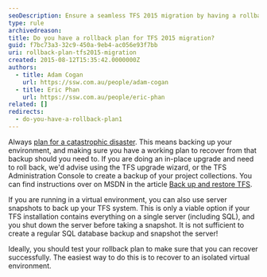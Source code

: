 ```yaml
---
seoDescription: Ensure a seamless TFS 2015 migration by having a rollback plan in place to recover from catastrophic disasters or in-place upgrades.
type: rule
archivedreason:
title: Do you have a rollback plan for TFS 2015 migration?
guid: f7bc73a3-32c9-450a-9eb4-ac056e93f7bb
uri: rollback-plan-tfs2015-migration
created: 2015-08-12T15:35:42.0000000Z
authors:
  - title: Adam Cogan
    url: https://ssw.com.au/people/adam-cogan
  - title: Eric Phan
    url: https://ssw.com.au/people/eric-phan
related: []
redirects:
  - do-you-have-a-rollback-plan1
---
```


Always [plan for a catastrophic disaster](/disaster-recovery-plan). This means backing up your environment, and making sure you have a working plan to recover from that backup should you need to.
If you are doing an in-place upgrade and need to roll back, we'd advise using the TFS upgrade wizard, or the TFS Administration Console to create a backup of your project collections. You can find instructions over on MSDN in the article [Back up and restore TFS](https://msdn.microsoft.com/en-us/library/bb552295.aspx).

If you are running in a virtual environment, you can also use server snapshots to back up your TFS system. This is only a viable option if your TFS installation contains everything on a single server (including SQL), and you shut down the server before taking a snapshot. It is not sufficient to create a regular SQL database backup and snapshot the server!

Ideally, you should test your rollback plan to make sure that you can recover successfully. The easiest way to do this is to recover to an isolated virtual environment.